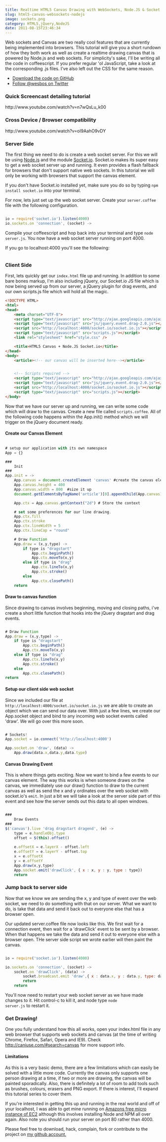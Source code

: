 ```yaml
---
title: Realtime HTML5 Canvas Drawing with WebSockets, Node.JS & Socket.io
slug: html5-canvas-websockets-nodejs
image: sockets.png
category: HTML5,jQuery,NodeJS
date: 2011-08-15T23:46:34
---
```


Web sockets and Canvas are two really cool features that are currently being implemented into browsers. This tutorial will give you a short rundown of how they both work as well as create a realtime drawing canvas that is powered by Node.js and web sockets. For simplicity's sake, I'll be writing all the code in coffeescript. If you prefer regular 'ol JavaScript, take a look at the corresponding .js files. I've also left out the CSS for the same reason.

<ul>
	<li><a href="https://github.com/wesbos/websocket-canvas-draw" target="_blank">Download the code on GitHub</a> </li>
	<li><a href="http://twitter.com/wesbos">Follow @wesbos on Twitter</a></li>
</ul>

<h3>Quick Screencast detailing tutorial</h3>
http://www.youtube.com/watch?v=n7wQsLu_k00

<h3>Cross Device / Browser compatibility </h3>
http://www.youtube.com/watch?v=oI9AahO9vDY


<h3>Server Side</h3>
The first thing we need to do is create a web socket server. For this we will be using <a href="http://nodejs.org/" target="_blank">Node.js</a> and the module <a href="http://socket.io" target="_blank">Socket.io</a>. Socket.io makes its super easy to get a web socket server up and running. It even provides a flash fallback for browsers that don't support native web sockets. In this tutorial we will only be working with browsers that support the canvas element.

If you don't have Socket.io installed yet, make sure you do so by typing <code>npm install socket.io</code> into your terminal.

For now, lets just set up the web socket server. Create your <code>server.coffee</code> file with the following configuration. 


```js

io = require('socket.io').listen(4000)
io.sockets.on 'connection', (socket) ->

```

Compile your coffeescript and hop back into your terminal and type <code>node server.js</code>. You now have a web socket server running on port 4000. 
<img src="Screen_Shot_2011-08-12_at_7.35.45_PM.png" alt="" />

If you go to localhost:4000 you'll see the following:

<img src="Screen_Shot_2011-08-12_at_7.36.08_PM.png" alt="" />

<h3>Client Side</h3>
First, lets quickly get our <code>index.html</code> file up and running. In addition to some bare bones markup, I'm also including jQuery, our Socket.io JS file which is now being served up from our server, a jQuery plugin for drag events, and our own scripts.js file which will hold all the magic.


```html
<!DOCTYPE HTML>
<html>
<head>
	<meta charset="UTF-8">
	<script type="text/javascript" src="http://ajax.googleapis.com/ajax/libs/jquery/1.6.2/jquery.min.js"></script>
	<script type="text/javascript" src="js/jquery.event.drag-2.0.js"></script>
	<script src="http://localhost:4000/socket.io/socket.io.js"></script>
	<script type="text/javascript" src="scripts.js"></script>
	<link rel="stylesheet" href="style.css" />

	<title>HTML5 Canvas + Node.JS Socket.io</title>
</head>
<body>
	<article><!-- our canvas will be inserted here--></article>


	<!-- Scripts required -->
	<script type="text/javascript" src="http://ajax.googleapis.com/ajax/libs/jquery/1.6.2/jquery.min.js"></script>
	<script type="text/javascript" src="js/jquery.event.drag-2.0.js"></script>
	<script src="http://localhost:4000/socket.io/socket.io.js"></script>
	<script type="text/javascript" src="scripts.js"></script>
</body>
```

Now that we have our server up and running, we can write some code which will draw to the canvas. Create a new file called <code>scripts.coffee</code>.  All of the following code happens within the App.init() method which we will trigger on the jQuery document ready. 

<h4>Create our Canvas Element</h4>


```js

# setup our application with its own namespace 
App = {}

###
	Init 
###
App.init = -> 
	App.canvas = document.createElement 'canvas' #create the canvas element 
	App.canvas.height = 400
	App.canvas.width = 800  #size it up
	document.getElementsByTagName('article')[0].appendChild(App.canvas) #append it into the DOM 

	App.ctx = App.canvas.getContext("2d") # Store the context 

	# set some preferences for our line drawing.
	App.ctx.fill 		
	App.ctx.stroke		
	App.ctx.lineWidth = 5				
	App.ctx.lineCap = "round"

	# Draw Function
	App.draw = (x,y,type) ->
		if type is "dragstart"
			App.ctx.beginPath()
			App.ctx.moveTo(x,y)
		else if type is "drag"
			App.ctx.lineTo(x,y)
			App.ctx.stroke()
		else
			App.ctx.closePath()
	return

```
<h4>Draw to canvas function</h4>
Since drawing to canvas involves beginning, moving and closing paths, i've create a short little function that hooks into the jQuery dragstart and drag events.


```js

# Draw Function
App.draw = (x,y,type) ->
	if type is "dragstart"
		App.ctx.beginPath()
		App.ctx.moveTo(x,y)
	else if type is "drag"
		App.ctx.lineTo(x,y)
		App.ctx.stroke()
	else
		App.ctx.closePath()
return

```

<h4>Setup our client side web socket</h4>
Since we included our file at <code>http://localhost:4000/socket.io/socket.io.js</code> we are able to create an object which we can send our data over. With just a few lines, we create our App.socket object and bind to any incoming web socket events called 'draw'. We will go over this more soon. 


```js

# Sockets!
App.socket = io.connect('http://localhost:4000')

App.socket.on 'draw', (data) ->
	App.draw(data.x,data.y,data.type)

```

<h4>Canvas Drawing Event</h4>
This is where things gets exciting. Now we want to bind a few events to our canvas element. The way this works is when someone draws on the canvas, we immediately use our draw() function to draw to the current canvas as well as send the x and y ordinates over the web socket with socket.io's <code>emit</code>. In just a bit we will take a look at the server side part of this event and see how the server sends out this data to all open windows.


```js

###
	Draw Events
###
$('canvas').live 'drag dragstart dragend', (e) ->
	type = e.handleObj.type
	offset = $(this).offset()
	
	e.offsetX = e.layerX - offset.left
	e.offsetY = e.layerY - offset.top
	x = e.offsetX 
	y = e.offsetY
	App.draw(x,y,type)
	App.socket.emit('drawClick', { x : x, y : y, type : type})
	return

```

<h3>Jump back to server side</h3>
Now that we know we are sending the x, y and type of event over the web socket, we need to do something with that on our server. What we want to do, is take that data and send it back out to everyone else that has a browser open.

Our updated server.coffee file now looks like this. We first wait for a connection event, then wait for a 'drawClick' event to be sent by a browser. When that happens we take the data and send it out to everyone else with a browser open. THe server side script we wrote earlier will then paint the canvas.


```js

io = require('socket.io').listen(4000)

io.sockets.on 'connection', (socket) ->
	socket.on 'drawClick', (data) ->
		socket.broadcast.emit 'draw',{ x : data.x, y : data.y, type: data.type}
		return
	return

```

You'll now need to restart your web socket server as we have made changes to it. Hit control-c to kill it, and node type <code>node server.js</code> to restart it.

<h3>Get Drawing!</h3>
One you fully understand how this all works, open your index.html file in any web browser that supports web sockets and canvas (at the time of writing Chrome, Firefox, Safari, Opera and IE9). Check <a href="http://caniuse.com/#search=canvas" target="_blank">http://caniuse.com/#search=canvas</a> for more support info.

<h4>Limitations</h4>
As this is a very basic demo, there are a few limitations which can easily be solved with a little more code. Currently the canvas only supports one person drawing at a time, if two or more are drawing, the canvas will be painted sporadically. Also, there is definitely a lot of room to add tools such as brushes, colours, erasers and PNG export. If there is interest, I'll expand this tutorial series to cover them.

If you're interested in getting this up and running in the real world and off of your localhost, I was able to get mine running on <a href="http://aws.amazon.com/ec2/" target="_blank">Amazons free micro instance of EC2</a> although this involves installing Node and NPM all over again. Also note you should run your server on port 80 rather than 4000.

Please feel free to download, hack, complain, fork or contribute to the project on <a href="https://github.com/wesbos/websocket-canvas-draw">my github account.</a>